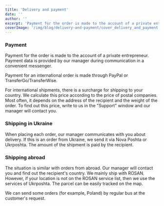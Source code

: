 ```yaml
---
title: 'Delivery and payment'
date: ''
author: ''
excerpt: 'Payment for the order is made to the account of a private entrepreneur. Payment data is provided by our manager during communication in a convenient messenger.'
coverImage: '/img/blog/delivery-and-payment/cover_delivery_and_payment.jpg'
---
```


<DeliveryPaymentContainer>

### Payment

Payment for the order is made to the account of a private entrepreneur. Payment data
is provided by our manager during communication in a convenient messenger.

Payment for an international order is made through PayPal or TransferGo/TransferWise.

<div className="paymentOptions">
  <div className="paymentOptionsBlock">
    <CustomImage
      src="/img/blog/delivery-and-payment/transfergo-logo.svg"
      alt="TransferGo logo"
      width="0"
      height="0"
      sizes="100vw"
      style={{ width: '141px', height: 'auto' }}
    />
  </div>
  <div className="paymentOptionsBlock">
    <CustomImage
      src="/img/blog/delivery-and-payment/paypal-logo.svg"
      alt="PayPal logo"
      width="0"
      height="0"
      sizes="100vw"
      style={{ width: '40px', height: 'auto' }}
    />
  </div>
  <div className="paymentOptionsBlock">
    <CustomImage
      src="/img/blog/delivery-and-payment/transferwise-logo.svg"
      alt="Transferwise logo"
      width="0"
      height="0"
      sizes="100vw"
      style={{ width: '240px', height: 'auto' }}
    />
  </div>
</div>

For international shipments, there is a surcharge for shipping to your country. We calculate this price according to the price of postal companies. Most often, it depends on the address of the recipient and the weight of the order.
To find out this price, write to us in the "Support" window and our manager will contact you.

### Shipping in Ukraine

When placing each order, our manager communicates with you about delivery. If this is an order from Ukraine, we send it via Nova Poshta or Ukrposhta. The amount of the shipment is paid by the recipient.

<div className="paymentOptions twoElements">
  <div className="paymentOptionsBlock">
    <CustomImage
      src="/img/blog/delivery-and-payment/nova-poshta-logo.svg"
      alt="Nova Poshta logo"
      width="0"
      height="0"
      sizes="100vw"
      style={{ width: '103px', height: 'auto' }}
    />
  </div>
  <div className="paymentOptionsBlock">
    <CustomImage
      src="/img/blog/delivery-and-payment/ukrposhta-ua-logo.svg"
      alt="Ukrposhta logo"
      width="0"
      height="0"
      sizes="100vw"
      style={{ width: '150px', height: 'auto' }}
    />
  </div>
</div>

### Shipping abroad

The situation is similar with orders from abroad. Our manager will contact you and find out the recipient's country. We mainly ship with ROSAN. However, if your location is not on the ROSAN service list, then we use the services of Ukrposhta. The parcel can be easily tracked on the map.

<div className="paymentOptions">
  <div className="paymentOptionsBlock">
    <CustomImage
      src="/img/blog/delivery-and-payment/rosan-logo.svg"
      alt="Rosan logo"
      width="0"
      height="0"
      sizes="100vw"
      style={{ width: '153px', height: 'auto' }}
    />
  </div>
</div>

We can send some orders (for example, Poland) by regular bus at the customer's request.

</DeliveryPaymentContainer>
